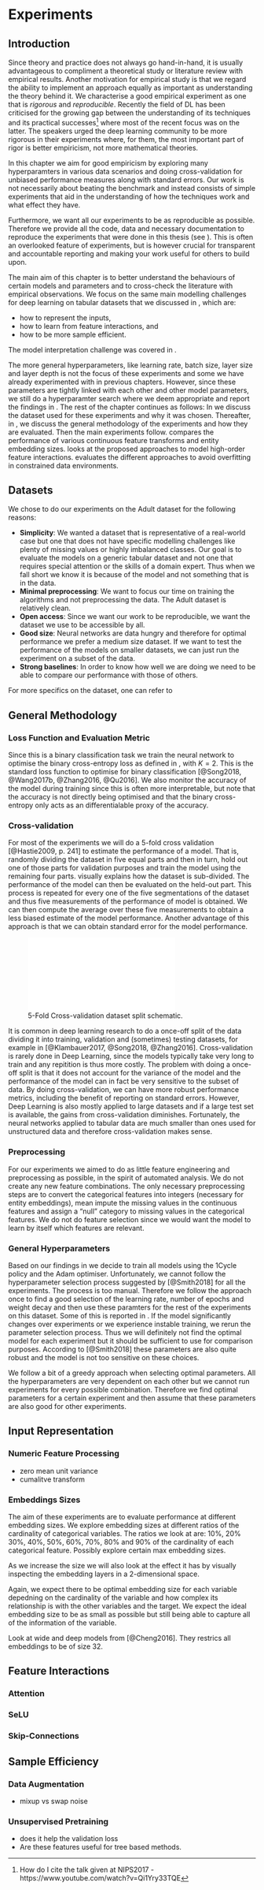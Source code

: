 # Experiments \label{chp:exp}

\chapterprecishere{"For us, the most important part of rigor is better empiricism, not more mathematical theories."\par\raggedleft--- \textup{Ali Rahimi and Ben Recht}, NIPS 2017}

## Introduction

Since theory and practice does not always go hand-in-hand, it is usually advantageous to compliment a theoretical study or literature review with empirical results. 
Another motivation for empirical study is that we regard the ability to implement an approach equally as important as understanding the theory behind it. 
We characterise a good empirical experiment as one that is *rigorous* and *reproducible*. 
Recently the field of DL has been criticised for the growing gap between the understanding of its techniques and its practical successes[^talk2] where most of the recent focus was on the latter. 
The speakers urged the deep learning community to be more rigorous in their experiments where, for them, the most important part of rigor is better empiricism, not more mathematical theories. 

[^talk2]: How do I cite the talk given at NIPS2017 - https://www.youtube.com/watch?v=Qi1Yry33TQE

In this chapter we aim for good empiricism by exploring many hyperparamters in various data scenarios and doing cross-validation for unbiased performance measures along with standard errors.
Our work is not necessarily about beating the benchmark and instead consists of simple experiments that aid in the understanding of how the techniques work and what effect they have.

Furthermore, we want all our experiments to be as reproducible as possible.
Therefore we provide all the code, data and necessary documentation to reproduce the experiments that were done in this thesis (see \autoref{app:code}). 
This is often an overlooked feature of experiments, but is however crucial for transparent and accountable reporting and making your work useful for others to build upon.

The main aim of this chapter is to better understand the behaviours of certain models and parameters and to cross-check the literature with empirical observations.
We focus on the same main modelling challenges for deep learning on tabular datasets that we discussed in \autoref{chp:td}, which are:

- how to represent the inputs,
- how to learn from feature interactions, and
- how to be more sample efficient.

The model interpretation challenge was covered in \autoref{sec:interp}.

The more general hyperparameters, like learning rate, batch size, layer size and layer depth is not the focus of these experiments and some we have already experimented with in previous chapters.
However, since these parameters are tightly linked with each other and other model parameters, we still do a hyperparamter search where we deem appropriate and report the findings in \Cref{app:B}.
The rest of the chapter continues as follows: 
In \Sref{sec:datasets} we discuss the dataset used for these experiments and why it was chosen.
Thereafter, in \Sref{sec:eval}, we discuss the general methodology of the experiments and how they are evaluated.
Then the main experiments follow.
\Sref{sec:rep_exp} compares the performance of various continuous feature transforms and entity embedding sizes.
\Sref{sec:exp_int} looks at the proposed approaches to model high-order feature interactions.
\Sref{sec:exp_samp} evaluates the different approaches to avoid overfitting in constrained data environments.

## Datasets \label{sec:datasets}

We chose to do our experiments on the Adult dataset for the following reasons:

+ **Simplicity**: We wanted a dataset that is representative of a real-world case but one that does not have specific modelling challenges like plenty of missing values or highly imbalanced classes. Our goal is to evaluate the models on a generic tabular dataset and not one that requires special attention or the skills of a domain expert. Thus when we fall short we know it is because of the model and not something that is in the data.
+ **Minimal preprocessing**: We want to focus our time on training the algorithms and not preprocessing the data. The Adult dataset is relatively clean.
+ **Open access**: Since we want our work to be reproducible, we want the dataset we use to be accessible by all.
+ **Good size**: Neural networks are data hungry and therefore for optimal performance we prefer a medium size dataset. If we want to test the performance of the models on smaller datasets, we can just run the experiment on a subset of the data.
+ **Strong baselines**: In order to know how well we are doing we need to be able to compare our performance with those of others.

For more specifics on the dataset, one can refer to \autoref{app:data}

## General Methodology \label{sec:eval}

### Loss Function and Evaluation Metric

Since this is a binary classification task we train the neural network to optimise the binary cross-entropy loss as defined in \Sref{sec:backprop}, with $K=2$.
This is the standard loss function to optimise for binary classification [@Song2018, @Wang2017b, @Zhang2016, @Qu2016].
We also monitor the accuracy of the model during training since this is often more interpretable, but note that the accuracy is not directly being optimised and that the binary cross-entropy only acts as an differentialable proxy of the accuracy.

### Cross-validation

For most of the experiments we will do a 5-fold cross validation [@Hastie2009, p. 241] to estimate the performance of a model. 
That is, randomly dividing the dataset in five equal parts and then in turn, hold out one of those parts for validation purposes and train the model using the remaining four parts.
\autoref{fig:cv} visually explains how the dataset is sub-divided.
The performance of the model can then be evaluated on the held-out part.
This process is repeated for every one of the five segmentations of the dataset and thus five measurements of the performance of model is obtained.
We can then compute the average over these five measurements to obtain a less biased estimate of the model performance.
Another advantage of this approach is that we can obtain standard error for the model performance.

![5-Fold Cross-validation dataset split schematic.\label{fig:cv}](figures/cv.pdf)

It is common in deep learning research to do a once-off split of the data dividing it into training, validation and (sometimes) testing datasets, for example in [@Klambauer2017, @Song2018, @Zhang2016].
Cross-validation is rarely done in Deep Learning, since the models typically take very long to train and any repitition is thus more costly.
The problem with doing a once-off split is that it does not account for the variance of the model and the performance of the model can in fact be very sensitive to the subset of data.
By doing cross-validation, we can have more robust performance metrics, including the benefit of reporting on standard errors.
However, Deep Learning is also mostly applied to large datasets and if a large test set is available, the gains from cross-validation diminishes.
Fortunately, the neural networks applied to tabular data are much smaller than ones used for unstructured data and therefore cross-validation makes sense.

### Preprocessing

For our experiments we aimed to do as little feature engineering and preprocessing as possible, in the spirit of automated analysis.
We do not create any new feature combinations.
The only necessary preprocessing steps are to convert the categorical features into integers (necessary for entity embeddings), mean impute the missing values in the continuous features and assign a "null" category to missing values in the categorical features.
We do not do feature selection since we would want the model to learn by itself which features are relevant.

### General Hyperparameters

Based on our findings in \Sref{sec:hs_tb} we decide to train all models using the 1Cycle policy and the Adam optimiser.
Unfortunately, we cannot follow the hyperparameter selection process suggested by [@Smith2018] for all the experiments.
The process is too manual.
Therefore we follow the approach once to find a good selection of the learning rate, number of epochs and weight decay and then use these paramters for the rest of the experiments on this dataset.
Some of this is reported in \autoref{app:B}.
If the model significantly changes over experiments or we experience instable training, we rerun the parameter selection process.
Thus we will definitely not find the optimal model for each experiment but it should be sufficient to use for comparison purposes.
According to [@Smith2018] these parameters are also quite robust and the model is not too sensitive on these choices.

We follow a bit of a greedy approach when selecting optimal parameters.
All the hyperparameters are very dependent on each other but we cannot run experiments for every possible combination.
Therefore we find optimal parameters for a certain experiment and then assume that these parameters are also good for other experiments.

## Input Representation \label{sec:rep_exp}

### Numeric Feature Processing

- zero mean unit variance
- cumalitve transform

### Embeddings Sizes

The aim of these experiments are to evaluate performance at different embedding sizes.
We explore embedding sizes at different ratios of the cardinality of categorical variables.
The ratios we look at are: 10%, 20% 30%, 40%, 50%, 60%, 70%, 80% and 90% of the cardinality of each categorical feature.
Possibly explore certain max embedding sizes.

As we increase the size we will also look at the effect it has by visually inspecting the embedding layers in a 2-dimensional space.

Again, we expect there to be optimal embedding size for each variable depedning on the cardinality of the variable and how complex its relationship is with the other variables and the target.
We expect the ideal embedding size to be as small as possible but still being able to capture all of the information of the variable.

Look at wide and deep models from [@Cheng2016].
They restrics all embeddings to be of size 32.

## Feature Interactions \label{sec:exp_int}

### Attention

### SeLU

### Skip-Connections

## Sample Efficiency \label{sec:exp_samp}

### Data Augmentation

- mixup vs swap noise

### Unsupervised Pretraining
- does it help the validation loss
- Are these features useful for tree based methods.

